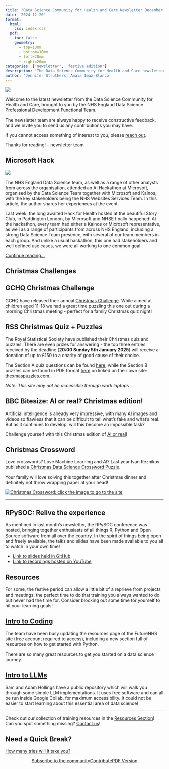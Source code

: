 ```yaml
---
title: 'Data Science Community for Health and Care Newsletter December 2024'
date: '2024-12-20'
format:
  html:
    css: index.css
  pdf:
    toc: false
    geometry: 
      - top=10mm
      - bottom=10mm
      - left=20mm
      - right=20mm
categories: ['newsletter', 'festive edition']
description: 'The Data Science Community for Health and Care newsletter for December 2024'
author: 'Jennifer Struthers, Amaia Imaz-Blanco'
---
```


![](../../images/banner_dec.png)

Welcome to the latest newsletter from the Data Science Community for Health and Care, brought to you by the NHS England Data Science Professional Development Functional Team. 

The newsletter team are always happy to receive constructive feedback, and we invite you to send us any contributions you may have. 

If you cannot access something of interest to you, please [reach out](https://github.com/nhsengland/datascience-pd-newsletter/issues/new){target="_blank"}. 

Thanks for reading! – newsletter team 

<div class="section-heading">
# Microsoft Hack
</div>

![](amaia_hack_image.png)

The NHS England Data Science team, as well as a range of other analysts from across the organisation, attended an AI Hackathon at Microsoft, organised by the Data Science Team together with Microsoft and Kainos, with the key stakeholders being the NHS Websites Services Team. In this article, the author shares her experiences at the event.

Last week, the long awaited Hack for Health hosted at the beautiful Story Club, in Paddington London, by Microsoft and NHSE finally happened! At the hackathon, every team had either a Kainos or Microsoft representative, as well as a range of participants from across NHS England, including a strong Data Science Team presence, with several of our team members in each group. And unlike a usual hackathon, this one had stakeholders and well defined use cases, we were all working to one common goal.

[Continue reading...](https://nhsengland.github.io/datascience/articles/2024/12/04/microsoft-hackathon/){target="_blank"}


<div class="section-heading">
# Christmas Challenges
</div>

## GCHQ Christmas Challenge

GCHQ have released their annual [Christmas Challenge](https://www.gchq.gov.uk/files/GCHQ%20Christmas%20Challenge%202024.pdf){target="_blank"}. While aimed at children aged 11-18 we had a great time puzzling this one out during a morning Christmas meeting - perfect for a family Christmas quiz night!

## RSS Christmas Quiz + Puzzles

The Royal Statistical Society have published their Christmas quiz and puzzles. There are even prizes for answering - the top three entries received by the deadline (**20:00 Sunday 5th January 2025**) will receive a donation of up to £150 to a charity of good cause of their choice.

The Section A quiz questions can be found [here](https://rss.org.uk/news-publication/news-publications/2024/general-news/rss-christmas-quiz-2024-questions-and-puzzles-to-p/){target="_blank"}, while the Section B puzzles can be found in PDF format [here](https://rss.org.uk/RSS/media/File-library/Quiz/2024-RSS-XMAS-QUIZ_section-B.pdf){target="_blank"} on linked on their own site: [thexmaspuzzles.com](thexmaspuzzles.com){target="_blank"}. 

*Note: This site may not be accessible through work laptops*

## BBC Bitesize: AI or real? Christmas edition!

Artificial intelligence is already very impressive, with many AI images and videos so flawless that it can be difficult to tell what’s fake and what’s real. But as it continues to develop, will this become an impossible task?

Challenge yourself with this Christmas edition of [AI or real](https://www.bbc.co.uk/bitesize/articles/zv74tcw){target="_blank"}!

## Christmas Crossword

Love crosswords? Love Machine Learning and AI? Last year Ivan Reznikov published a [Christmas Data Science Crossword Puzzle](https://medium.com/@ivanreznikov/data-science-christmas-crossword-puzzle-327dec18cfab){target="_blank"}. 

Your family will love solving this together after Christmas dinner and definitely not throw wrapping paper at your head!

[![Christmas Crossword: click the image to go to the site](crossword.png)](https://medium.com/@ivanreznikov/data-science-christmas-crossword-puzzle-327dec18cfab){target="_blank"}


___


<div class="section-heading">
# RPySOC: Relive the experience
</div>

As mentined in last month's newsletter, the RPySOC conference was hosted, bringing together enthusiasts of all things R, Python and Open Source software from all over the country. In the spirit of things being open and freely available, the talks and slides have been made available to you all to watch in your own time!

- [Link to slides held in GitHub](https://github.com/nhs-r-community/conference-2024?tab=readme-ov-file){target="_blank"}
- [Link to recordings hosted on YouTube](https://www.youtube.com/playlist?list=PLXCrMzQaI6c2vQUabRSOg9_FCxp6x6cVg){target="_blank"}


<div class="section-heading">
# Resources
</div>

For some, the festive period can allow a little bit of a reprieve from projects and meetings: the perfect time to do that training you always wanted to do but never had the time for. Consider blocking out some time for yourself to hit your learning goals!

## [Intro to Coding](https://future.nhs.uk/DataAnalytics/view?objectID=56293968){target="_blank"}

The team have been busy updating the resources page of the FutureNHS site (free account required to access), including a new section full of resources on how to get started with Python. 

There are so many great resources to get you started on a data science journey.


## [Intro to LLMs](https://github.com/nhsengland/llm_tutorial){target="_blank"}

Sam and Adam Hollings have a public repository which will walk you through some simple LLM implementations. It uses free software and can all be run inside Google Collab, for maximum accessibility. It could not be easier to start learning about this essential area of data science!

___

Check out our collection of training resources in the [Resources Section](https://future.nhs.uk/DataAnalytics/view?objectID=56293968){target="_blank"}! Can you spot something missing? [Contact us](mailto:datascience@nhs.net)!

<div class="section-heading">
# Need a Quick Break?
</div>

[How many tries will it take you?](https://mywordle.strivemath.com/?word=pfvhd){target="_blank"}



<div style="text-align: center;">

[Subscribe to the community](https://forms.office.com/pages/responsepage.aspx?id=slTDN7CF9UeyIge0jXdO48pr_29hyJFKpCZ7SYYvjeFUNUVPMUk0STlDRlJMNklIWEI3V0NZVTZXVS4u&route=shorturl){.btn-action-primary .btn-action .btn .btn-success .btn-lg role="button"}[Contribute](https://github.com/nhsengland/datascience-pd-newsletter/issues/new?assignees=&labels=&projects=&template=suggest-some-newsletter-content-.md&title=){.btn-action-primary .btn-action .btn .btn-info .btn-lg role="button" target="_blank"}[PDF Version](./newsletter.pdf){.btn-action-primary .btn-action .btn .btn-info .btn-lg role="button" target="_blank"}
</div>

